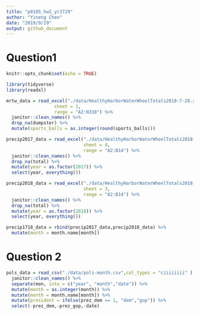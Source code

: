 ```yaml
---
title: "p8105_hw2_yc3729"
author: "Yineng Chen"
date: "2019/9/29"
output: github_document
---
```

# Question1

```r
knitr::opts_chunk$set(echo = TRUE)

library(tidyverse)
library(readxl)
```

```r
mrtw_data = read_excel("./data/HealthyHarborWaterWheelTotals2018-7-28.xlsx",
                  sheet = 1,
                  range = "A2:N338") %>% 
  janitor::clean_names() %>% 
  drop_na(dumpster) %>% 
  mutate(sports_balls = as.integer(round(sports_balls)))

precip2017_data = read_excel("./data/HealthyHarborWaterWheelTotals2018-7-28.xlsx",
                             sheet = 4,
                             range = "A2:B14") %>% 
  janitor::clean_names() %>% 
  drop_na(total) %>%
  mutate(year = as.factor(2017)) %>% 
  select(year, everything())

precip2018_data = read_excel("./data/HealthyHarborWaterWheelTotals2018-7-28.xlsx",
                             sheet = 3,
                             range = "A2:B14") %>% 
  janitor::clean_names() %>% 
  drop_na(total) %>%
  mutate(year = as.factor(2018)) %>% 
  select(year, everything())

precip1718_data = rbind(precip2017_data,precip2018_data) %>% 
  mutate(month = month.name[month])
```

# Question 2
```r
pols_data = read_csv("./data/pols-month.csv",col_types = "ciiiiiiii" ) %>% 
  janitor::clean_names() %>% 
  separate(mon, into = c("year", "month","date")) %>% 
  mutate(month = as.integer(month)) %>% 
  mutate(month = month.name[month]) %>% 
  mutate(president = ifelse(prez_dem == 1, "dem","gop")) %>% 
  select(-prez_dem,-prez_gop,-date)
```

